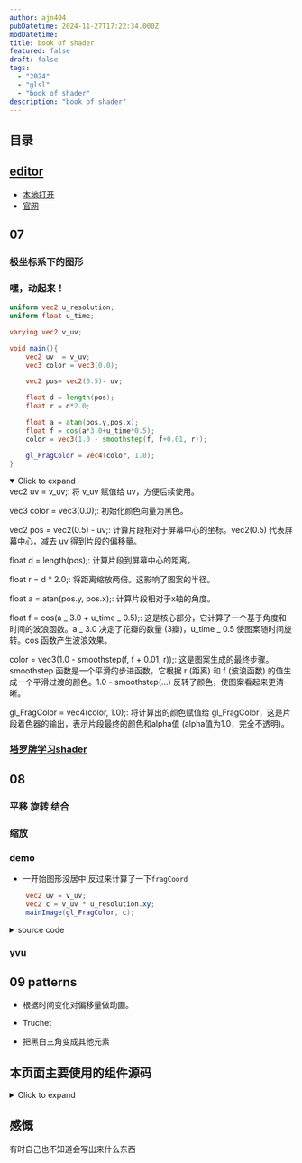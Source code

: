 ```yaml
---
author: ajn404
pubDatetime: 2024-11-27T17:22:34.000Z
modDatetime:
title: book of shader
featured: false
draft: false
tags:
  - "2024"
  - "glsl"
  - "book of shader"
description: "book of shader"
---
```




## 目录

## [editor](/fantastic/glslEditor)

- [本地打开](/fantastic/glslEditor)
- [官网](https://thebookofshaders.com/edit.php)

## 07

<div class="grid grid-cols-3 gap-x-2 gap-y-[10vh]">

<ShaderTemplateUrl
  width="30"
  height="30"
  fragmentShaderPath="/assets/glsl/bookOfShader/07/1.frag"
  client:only="react"
/>

<ShaderTemplateUrl
  width="30"
  height="30"
  fragmentShaderPath="/assets/glsl/bookOfShader/07/2.frag"
  client:only="react"
/>

<ShaderTemplateUrl
  width="30"
  height="30"
  fragmentShaderPath="/assets/glsl/bookOfShader/07/3.frag"
  client:only="react"
/>

<ShaderTemplateUrl
  width="30"
  height="30"
  fragmentShaderPath="/assets/glsl/bookOfShader/07/4.frag"
  client:only="react"
/>

<ShaderTemplateUrl
  width="30"
  height="30"
  fragmentShaderPath="/assets/glsl/bookOfShader/07/5.frag"
  client:only="react"
/>

<ShaderTemplateUrl
  width="30"
  height="30"
  fragmentShaderPath="/assets/glsl/bookOfShader/07/6.frag"
  client:only="react"
/>

<ShaderTemplateUrl
  width="30"
  height="30"
  fragmentShaderPath="/assets/glsl/bookOfShader/07/7.frag"
  client:only="react"
/>

<ShaderTemplateUrl
  width="30"
  height="30"
  fragmentShaderPath="/assets/glsl/bookOfShader/07/8.frag"
  client:only="react"
/>

<ShaderTemplateUrl
  width="30"
  height="30"
  fragmentShaderPath="/assets/glsl/bookOfShader/07/9.frag"
  client:only="react"
/>

</div>


<Demo1 client:only="react" />

### 极坐标系下的图形

<ShaderTemplateUrl
  width="30"
  height="30"
  fragmentShaderPath="/assets/glsl/bookOfShader/07/10.frag"
  client:only="react"
/>

### 嘿，动起来！

<ShaderTemplateUrl
  width="30"
  height="30"
  fragmentShaderPath="/assets/glsl/bookOfShader/07/11.frag"
  client:only="react"
/>

```glsl
uniform vec2 u_resolution;
uniform float u_time;

varying vec2 v_uv;

void main(){
    vec2 uv  = v_uv;
    vec3 color = vec3(0.0);

    vec2 pos= vec2(0.5)- uv;

    float d = length(pos);
    float r = d*2.0;

    float a = atan(pos.y,pos.x);
    float f = cos(a*3.0+u_time*0.5);
    color = vec3(1.0 - smoothstep(f, f+0.01, r));

    gl_FragColor = vec4(color, 1.0);
}
```

<details open>
<summary>Click to expand</summary>
vec2 uv = v_uv;: 将 v_uv 赋值给 uv，方便后续使用。

vec3 color = vec3(0.0);: 初始化颜色向量为黑色。

vec2 pos = vec2(0.5) - uv;: 计算片段相对于屏幕中心的坐标。vec2(0.5) 代表屏幕中心，减去 uv 得到片段的偏移量。

float d = length(pos);: 计算片段到屏幕中心的距离。

float r = d \* 2.0;: 将距离缩放两倍。这影响了图案的半径。

float a = atan(pos.y, pos.x);: 计算片段相对于x轴的角度。

float f = cos(a _ 3.0 + u_time _ 0.5);: 这是核心部分，它计算了一个基于角度和时间的波浪函数。a _ 3.0 决定了花瓣的数量 (3瓣)，u_time _ 0.5 使图案随时间旋转。cos 函数产生波浪效果。

color = vec3(1.0 - smoothstep(f, f + 0.01, r));: 这是图案生成的最终步骤。smoothstep 函数是一个平滑的步进函数，它根据 r (距离) 和 f (波浪函数) 的值生成一个平滑过渡的颜色。1.0 - smoothstep(...) 反转了颜色，使图案看起来更清晰。

gl_FragColor = vec4(color, 1.0);: 将计算出的颜色赋值给 gl_FragColor，这是片段着色器的输出，表示片段最终的颜色和alpha值 (alpha值为1.0，完全不透明)。

</details>

### [塔罗牌学习shader](https://pixelspiritdeck.com/)

<ShaderTemplateUrl
  width="30"
  height="30"
  fragmentShaderPath="/assets/glsl/bookOfShader/07/12.frag"
  client:only="react"
/>

## 08

### 平移 旋转 结合

<div class="grid grid-cols-3 gap-2">

<ShaderTemplateUrl
  width="30"
  height="30"
  fragmentShaderPath="/assets/glsl/bookOfShader/07/13.frag"
  client:only="react"
/>

<ShaderTemplateUrl
  width="30"
  height="30"
  fragmentShaderPath="/assets/glsl/bookOfShader/07/14.frag"
  client:only="react"
/>

<ShaderTemplateUrl
  width="30"
  height="30"
  fragmentShaderPath="/assets/glsl/bookOfShader/07/15.frag"
  client:only="react"
/>
</div>

### 缩放

<ShaderTemplateUrl
  width="30"
  height="30"
  fragmentShaderPath="/assets/glsl/bookOfShader/07/16.frag"
  client:only="react"
/>

### demo

<ShaderTemplateUrl
  width="50"
  height="50"
  fragmentShaderPath="/assets/glsl/bookOfShader/demo/1.frag"
  client:only="react"
/>

- 一开始图形没居中,反过来计算了一下`fragCoord`

```glsl
    vec2 uv = v_uv;
    vec2 c = v_uv * u_resolution.xy;
    mainImage(gl_FragColor, c);
```

<details>
<summary>source code</summary>

```glsl
#define SMOOTH(r,R) (1.0-smoothstep(R-1.0,R+1.0, r))
#define RANGE(a,b,x) ( step(a,x)*(1.0-step(b,x)) )
#define RS(a,b,x) ( smoothstep(a-1.0,a+1.0,x)*(1.0-smoothstep(b-1.0,b+1.0,x)) )
#define M_PI 3.1415926535897932384626433832795

#define blue1 vec3(0.74,0.95,1.00)
#define blue2 vec3(0.87,0.98,1.00)
#define blue3 vec3(0.35,0.76,0.83)
#define blue4 vec3(0.953,0.969,0.89)
#define red   vec3(1.00,0.38,0.227)

#define MOV(a,b,c,d,t) (vec2(a*cos(t)+b*cos(0.1*(t)), c*sin(t)+d*cos(0.1*(t))))

varying vec2 v_uv;
uniform vec2 u_resolution;
uniform float u_time;

float movingLine(vec2 uv, vec2 center, float radius) {
    //angle of the line
    float theta0 = 90.0 * u_time;
    vec2 d = uv - center;
    float r = sqrt(dot(d, d));
    if(r < radius) {
        //compute the distance to the line theta=theta0
        vec2 p = radius * vec2(cos(theta0 * M_PI / 180.0), -sin(theta0 * M_PI / 180.0));
        float l = length(d - p * clamp(dot(d, p) / dot(p, p), 0.0, 1.0));
        d = normalize(d);
        //compute gradient based on angle difference to theta0
        float theta = mod(180.0 * atan(d.y, d.x) / M_PI + theta0, 360.0);
        float gradient = clamp(1.0 - theta / 90.0, 0.0, 1.0);
        return SMOOTH(l, 1.0) + 0.5 * gradient;
    } else
        return 0.0;
}

float circle(vec2 uv, vec2 center, float radius, float width) {
    float r = length(uv - center);
    return SMOOTH(r - width / 2.0, radius) - SMOOTH(r + width / 2.0, radius);
}

float circle2(vec2 uv, vec2 center, float radius, float width, float opening) {
    vec2 d = uv - center;
    float r = sqrt(dot(d, d));
    d = normalize(d);
    if(abs(d.y) > opening)
        return SMOOTH(r - width / 2.0, radius) - SMOOTH(r + width / 2.0, radius);
    else
        return 0.0;
}
float circle3(vec2 uv, vec2 center, float radius, float width) {
    vec2 d = uv - center;
    float r = sqrt(dot(d, d));
    d = normalize(d);
    float theta = 180.0 * (atan(d.y, d.x) / M_PI);
    return smoothstep(2.0, 2.1, abs(mod(theta + 2.0, 45.0) - 2.0)) *
        mix(0.5, 1.0, step(45.0, abs(mod(theta, 180.0) - 90.0))) *
        (SMOOTH(r - width / 2.0, radius) - SMOOTH(r + width / 2.0, radius));
}

float triangles(vec2 uv, vec2 center, float radius) {
    vec2 d = uv - center;
    return RS(-8.0, 0.0, d.x - radius) * (1.0 - smoothstep(7.0 + d.x - radius, 9.0 + d.x - radius, abs(d.y))) + RS(0.0, 8.0, d.x + radius) * (1.0 - smoothstep(7.0 - d.x - radius, 9.0 - d.x - radius, abs(d.y))) + RS(-8.0, 0.0, d.y - radius) * (1.0 - smoothstep(7.0 + d.y - radius, 9.0 + d.y - radius, abs(d.x))) + RS(0.0, 8.0, d.y + radius) * (1.0 - smoothstep(7.0 - d.y - radius, 9.0 - d.y - radius, abs(d.x)));
}

float _cross(vec2 uv, vec2 center, float radius) {
    vec2 d = uv - center;
    int x = int(d.x);
    int y = int(d.y);
    float r = sqrt(dot(d, d));
    if((r < radius) && ((x == y) || (x == -y)))
        return 1.0;
    else
        return 0.0;
}
float dots(vec2 uv, vec2 center, float radius) {
    vec2 d = uv - center;
    float r = sqrt(dot(d, d));
    if(r <= 2.5)
        return 1.0;
    if((r <= radius) && ((abs(d.y + 0.5) <= 1.0) && (mod(d.x + 1.0, 50.0) < 2.0)))
        return 1.0;
    else if((abs(d.y + 0.5) <= 1.0) && (r >= 50.0) && (r < 115.0))
        return 0.5;
    else
        return 0.0;
}
float bip1(vec2 uv, vec2 center) {
    return SMOOTH(length(uv - center), 3.0);
}
float bip2(vec2 uv, vec2 center) {
    float r = length(uv - center);
    float R = 8.0 + mod(87.0 * u_time, 80.0);
    return (0.5 - 0.5 * cos(30.0 * u_time)) * SMOOTH(r, 5.0) + SMOOTH(6.0, r) - SMOOTH(8.0, r) + smoothstep(max(8.0, R - 20.0), R, r) - SMOOTH(R, r);
}
void mainImage(out vec4 fragColor, in vec2 fragCoord) {
    vec3 finalColor;
    vec2 uv = fragCoord.xy;
    vec2 c = u_resolution.xy / 2.0;
    finalColor = vec3(0.3 * _cross(uv, c, 240.0));
    finalColor += (circle(uv, c, 100.0, 1.0) + circle(uv, c, 165.0, 1.0)) * blue1;
    finalColor += (circle(uv, c, 240.0, 2.0));
    finalColor += circle3(uv, c, 313.0, 4.0) * blue1;
    finalColor += triangles(uv, c, 315.0 + 30.0 * sin(u_time)) * blue2;
    finalColor += movingLine(uv, c, 240.0) * blue3;
    finalColor += circle(uv, c, 10.0, 1.0) * blue3;
    finalColor += 0.7 * circle2(uv, c, 262.0, 1.0, 0.5 + 0.2 * cos(u_time)) * blue3;
    if(length(uv - c) < 240.0) {
        vec2 p = 130.0 * MOV(1.3, 1.0, 1.0, 1.4, 3.0 + 0.1 * u_time);
        finalColor += bip1(uv, c + p) * vec3(1, 1, 1);
        p = 130.0 * MOV(0.9, -1.1, 1.7, 0.8, -2.0 + sin(0.1 * u_time) + 0.15 * u_time);
        finalColor += bip1(uv, c + p) * vec3(1, 1, 1);
        p = 50.0 * MOV(1.54, 1.7, 1.37, 1.8, sin(0.1 * u_time + 7.0) + 0.2 * u_time);
        finalColor += bip2(uv, c + p) * red;
    }
    fragColor = vec4(finalColor, 1.0);
}

void main() {
    //通过v_uv和u_resolution计算当前像素的坐标
    vec2 uv = v_uv;
    vec2 c = v_uv * u_resolution.xy;


    mainImage(gl_FragColor, c);
}
```

</details>

### yvu

<ShaderTemplateUrl
  width="30"
  height="30"
  fragmentShaderPath="/assets/glsl/bookOfShader/07/17.frag"
  client:only="react"
/>

## 09 patterns

<div class="flex flex-wrap gap-4">

<ShaderTemplateUrl
  width="30"
  height="30"
  fragmentShaderPath="/assets/glsl/bookOfShader/09/1.frag"
  client:only="react"
/>

<ShaderTemplateUrl
  width="30"
  height="30"
  fragmentShaderPath="/assets/glsl/bookOfShader/09/2.frag"
  client:only="react"
/>

<ShaderTemplateUrl
  width="30"
  height="30"
  fragmentShaderPath="/assets/glsl/bookOfShader/09/3.frag"
  client:only="react"
/>

</div>

<div class="flex flex-wrap gap-4">

<ShaderTemplateUrl
  width="30"
  height="30"
  fragmentShaderPath="/assets/glsl/bookOfShader/09/4.frag"
  client:only="react"
/>

<ShaderTemplateUrl
  width="30"
  height="30"
  fragmentShaderPath="/assets/glsl/bookOfShader/09/5.frag"
  client:only="react"
/>

<ShaderTemplateUrl
  width="30"
  height="30"
  fragmentShaderPath="/assets/glsl/bookOfShader/09/6.frag"
  client:only="react"
/>

</div>

- 根据时间变化对偏移量做动画。

<div class="flex flex-wrap gap-4">
<ShaderTemplateUrl
  width="30"
  height="30"
  fragmentShaderPath="/assets/glsl/bookOfShader/09/7.frag"
  client:only="react"
/>

<ShaderTemplateUrl
  width="30"
  height="30"
  fragmentShaderPath="/assets/glsl/bookOfShader/09/8.frag"
  client:only="react"
/>

<ShaderTemplateUrl
  width="30"
  height="30"
  fragmentShaderPath="/assets/glsl/bookOfShader/09/9.frag"
  client:only="react"
/>

</div>

- Truchet

<div class="flex flex-wrap gap-4">

<ShaderTemplateUrl
  width="30"
  height="30"
  fragmentShaderPath="/assets/glsl/bookOfShader/09/10.frag"
  client:only="react"
/>

<ShaderTemplateUrl
  width="30"
  height="30"
  fragmentShaderPath="/assets/glsl/bookOfShader/09/11.frag"
  client:only="react"
/>

<ShaderTemplateUrl
  width="30"
  height="30"
  fragmentShaderPath="/assets/glsl/bookOfShader/09/12.frag"
  client:only="react"
/>

</div>

- 把黑白三角变成其他元素

<div class="flex flex-wrap gap-4">

<ShaderTemplateUrl
  width="30"
  height="30"
  fragmentShaderPath="/assets/glsl/bookOfShader/09/13.frag"
  client:only="react"
/>

<ShaderTemplateUrl
  width="30"
  height="30"
  fragmentShaderPath="/assets/glsl/bookOfShader/09/15.frag"
  client:only="react"
/>

<ShaderTemplateUrl
  width="30"
  height="30"
  fragmentShaderPath="/assets/glsl/bookOfShader/09/14.frag"
  client:only="react"
/>

</div>

<ShaderTemplateUrl
  width="30"
  height="30"
  fragmentShaderPath="/assets/glsl/bookOfShader/09/16.frag"
  client:only="react"
/>

<div class="flex flex-wrap gap-4">

<ShaderTemplateUrl
  width="30"
  height="30"
  fragmentShaderPath="/assets/glsl/bookOfShader/demo/2.frag"
  client:only="react"
/>

<ShaderTemplateUrl
  width="30"
  height="30"
  fragmentShaderPath="/assets/glsl/bookOfShader/demo/3.frag"
  client:only="react"
/>

<ShaderTemplateUrl
  width="30"
  height="30"
  fragmentShaderPath="/assets/glsl/bookOfShader/demo/4.frag"
  client:only="react"
/>

<ShaderTemplateUrl
  width="30"
  height="30"
  fragmentShaderPath="/assets/glsl/bookOfShader/demo/5.frag"
  client:only="react"
/>

</div>

## 本页面主要使用的组件源码

<details >
<summary>Click to expand</summary>

```tsx
import React, {
  useRef,
  useEffect,
  useState,
  useMemo,
  useCallback,
} from "react";
import { Canvas, useFrame, useThree } from "@react-three/fiber";
import { ShaderMaterial } from "three";
import * as THREE from "three";

const CustomShaderCube: React.FC<{
  mouse: { x: number; y: number };
  vertexShader: string;
  fragmentShader: string;
}> = ({ mouse, vertexShader, fragmentShader }) => {
  const meshRef = useRef<THREE.Mesh>(null);
  const { size, gl } = useThree();

  const material = useMemo<ShaderMaterial>(() => {
    return new ShaderMaterial({
      vertexShader,
      fragmentShader,
      uniforms: {
        u_time: { value: 0 },
        u_resolution: { value: new THREE.Vector2() },
        u_mouse: { value: new THREE.Vector2() },
      },
    });
  }, [vertexShader, fragmentShader]);

  useEffect(() => {
    const updateSize = () => {
      gl.setPixelRatio(window.devicePixelRatio || 2);
      gl.setSize(size.width, size.height);
      material.uniforms.u_resolution.value.set(size.width, size.height);
    };
    updateSize();
  }, [size, gl, material]);

  useFrame(({ clock }) => {
    material.uniforms.u_time.value = clock.getElapsedTime();
    material.uniforms.u_mouse.value.set(mouse.x, mouse.y);
    material.uniforms.u_resolution.value.set(size.width, size.height);
  });

  return (
    <mesh ref={meshRef} material={material}>
      <planeGeometry args={[size.width, size.height, 1]} />
    </mesh>
  );
};

type NumericString = `${number}`;

const App: React.FC<{
  vertexShaderPath?: string;
  fragmentShaderPath?: string;
  width?: NumericString;
  height?: NumericString;
}> = ({
  vertexShaderPath = "/assets/glsl/all.vert",
  fragmentShaderPath = "/assets/glsl/draft/1.frag",
  width = "45",
  height = "45",
}) => {
  const [vertexShader, setVertexShader] = useState("");
  const [fragmentShader, setFragmentShader] = useState("");
  const [mouse, setMouse] = useState({ x: 0, y: 0 });
  const canvas = useRef<HTMLCanvasElement>(null);

  const handleMouseMove = useCallback((event: MouseEvent) => {
    setMouse({ x: event.clientX, y: event.clientY });
  }, []);

  useEffect(() => {
    const canvasElement = canvas.current;
    if (canvasElement) {
      canvasElement.addEventListener("mousemove", handleMouseMove);
      return () =>
        canvasElement.removeEventListener("mousemove", handleMouseMove);
    }
  }, [handleMouseMove]);

  const loadShaders = useMemo(
    () => async () => {
      try {
        const [vertexRes, fragmentRes] = await Promise.all([
          fetch(vertexShaderPath),
          fetch(fragmentShaderPath),
        ]);

        if (vertexRes.ok && fragmentRes.ok) {
          const [vertexText, fragmentText] = await Promise.all([
            vertexRes.text(),
            fragmentRes.text(),
          ]);
          setVertexShader(vertexText);
          setFragmentShader(fragmentText);
        }
      } catch (error) {
        console.error("Error fetching shader files:", error);
      }
    },
    [vertexShaderPath, fragmentShaderPath]
  );

  useEffect(() => {
    loadShaders();
  }, [loadShaders]);

  return (
    <Canvas
      dpr={[1, 2]}
      className="m-auto my-2 border-blue-500 border-solid border-4"
      gl={{ antialias: false }}
      camera={{ position: [0, 0, 15], fov: 17.5, near: 1, far: 20 }}
      style={{ width: `${width}vw`, height: `${height}vw` }}
      ref={canvas}
    >
      <color attach="background" args={["black"]} />
      {vertexShader && fragmentShader && (
        <CustomShaderCube
          mouse={mouse}
          vertexShader={vertexShader}
          fragmentShader={fragmentShader}
        />
      )}
    </Canvas>
  );
};

export default App;
```

- 2024-12-06

优化代码

```tsx
import React, {
  useRef,
  useEffect,
  useState,
  useMemo,
  useCallback,
} from "react";
import { Canvas, useFrame, useThree } from "@react-three/fiber";
import { ShaderMaterial } from "three";
import * as THREE from "three";

const CustomShaderCube: React.FC<{
  mouse: { x: number; y: number };
  vertexShader: string;
  fragmentShader: string;
}> = ({ mouse, vertexShader, fragmentShader }) => {
  const geometry = useMemo(() => new THREE.PlaneGeometry(2, 2), []);
  const meshRef = useRef<THREE.Mesh>(null);
  const { size, gl } = useThree();

  const material = useMemo<ShaderMaterial>(() => {
    return new ShaderMaterial({
      vertexShader,
      fragmentShader,
      uniforms: {
        u_time: { value: 0 },
        u_resolution: { value: new THREE.Vector2() },
        u_mouse: { value: new THREE.Vector2() },
      },
    });
  }, [vertexShader, fragmentShader]);

  useEffect(() => {
    return () => {
      material.dispose();
      geometry.dispose();
    };
  }, [material, geometry]);

  useEffect(() => {
    const pixelRatio = window.devicePixelRatio || 2;
    gl.setPixelRatio(pixelRatio);
    gl.setSize(size.width, size.height);
    material.uniforms.u_resolution.value.set(size.width, size.height);
  }, [size.width, size.height, gl, material]);

  useFrame(({ clock }) => {
    material.uniforms.u_time.value = clock.getElapsedTime();
    material.uniforms.u_mouse.value.set(mouse.x, mouse.y);
  });

  useEffect(() => {
    const canvas = gl.domElement;

    const handleContextLost = (event: Event) => {
      event.preventDefault();
      console.log("WebGL context lost. Attempting to restore...");
    };

    const handleContextRestored = () => {
      console.log("WebGL context restored");
      // 重新初始化必要的 WebGL 资源
      gl.setPixelRatio(window.devicePixelRatio || 2);
      gl.setSize(size.width, size.height);
      material.uniforms.u_resolution.value.set(size.width, size.height);
    };

    canvas.addEventListener("webglcontextlost", handleContextLost);
    canvas.addEventListener("webglcontextrestored", handleContextRestored);

    return () => {
      canvas.removeEventListener("webglcontextlost", handleContextLost);
      canvas.removeEventListener("webglcontextrestored", handleContextRestored);
    };
  }, [gl, size, material]);

  useEffect(() => {
    if (meshRef.current) {
      meshRef.current.position.z = 0;
    }
  }, []);

  return <mesh ref={meshRef} material={material} geometry={geometry}></mesh>;
};

type NumericString = `${number}`;

const App: React.FC<{
  vertexShaderPath?: string;
  fragmentShaderPath?: string;
  width?: NumericString;
  height?: NumericString;
}> = ({
  vertexShaderPath = "/assets/glsl/all.vert",
  fragmentShaderPath = "/assets/glsl/draft/1.frag",
  width = "45",
  height = "45",
}) => {
  const [vertexShader, setVertexShader] = useState("");
  const [fragmentShader, setFragmentShader] = useState("");
  const [mouse, setMouse] = useState({ x: 0, y: 0 });
  const [isVisible, setIsVisible] = useState(false); // 控制可视状态
  const canvasRef = useRef<HTMLDivElement>(null);

  const handleMouseMove = useCallback((event: MouseEvent) => {
    const { clientX, clientY } = event;
    setMouse({ x: clientX, y: clientY });
  }, []);

  useEffect(() => {
    window.addEventListener("mousemove", handleMouseMove);
    return () => window.removeEventListener("mousemove", handleMouseMove);
  }, [handleMouseMove]);

  const loadShaders = useCallback(async () => {
    try {
      const [vertexRes, fragmentRes] = await Promise.all([
        fetch(vertexShaderPath),
        fetch(fragmentShaderPath),
      ]);

      if (!vertexRes.ok || !fragmentRes.ok) {
        throw new Error(
          `Failed to load shaders: ${vertexRes.status}, ${fragmentRes.status}`
        );
      }

      const [vertexText, fragmentText] = await Promise.all([
        vertexRes.text(),
        fragmentRes.text(),
      ]);

      setVertexShader(vertexText);
      setFragmentShader(fragmentText);
    } catch (error) {
      console.error("Error fetching shader files:", error);
    }
  }, [vertexShaderPath, fragmentShaderPath]);

  useEffect(() => {
    loadShaders();
  }, [loadShaders]);

  useEffect(() => {
    const observer = new IntersectionObserver(
      ([entry]) => {
        setIsVisible(entry.isIntersecting);
      },
      { threshold: 0.1 } // 控制在 10% 可见时触发
    );

    if (canvasRef.current) {
      observer.observe(canvasRef.current);
    }

    return () => {
      if (canvasRef.current) {
        observer.unobserve(canvasRef.current);
      }
    };
  }, []);

  return (
    <div
      ref={canvasRef}
      style={{
        width: `${width}vw`,
        height: `${height}vw`,
        border: "4px solid blue",
        margin: "auto",
        marginTop: "2rem",
      }}
    >
      {isVisible && vertexShader && fragmentShader && (
        <Canvas
          dpr={[1, 2]}
          camera={{
            position: [0, 0, 1],
            fov: 45,
            near: 0.1,
            far: 1000,
          }}
          gl={{
            antialias: false,
            powerPreference: "high-performance",
            preserveDrawingBuffer: true,
            alpha: false,
            stencil: false,
          }}
          onCreated={({ gl }) => {
            gl.setClearColor("black");
          }}
        >
          <CustomShaderCube
            mouse={mouse}
            vertexShader={vertexShader}
            fragmentShader={fragmentShader}
          />
        </Canvas>
      )}
    </div>
  );
};

export default App;
```

</details>

## 感慨

有时自己也不知道会写出来什么东西
